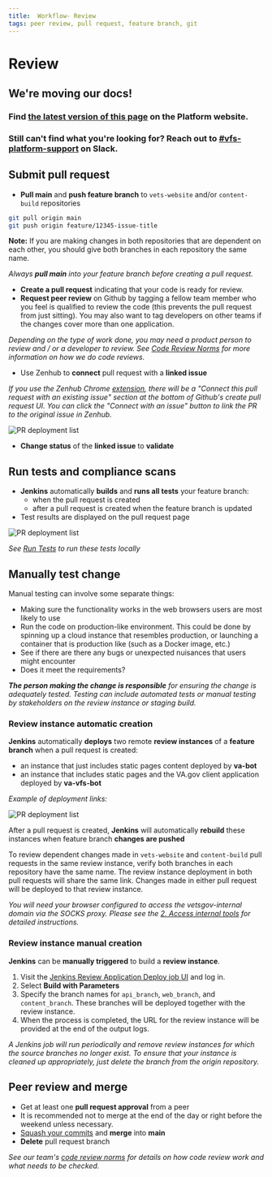 ```yaml
---
title:  Workflow- Review
tags: peer review, pull request, feature branch, git
---
```


# Review

<div class="deprecation-message">
    <h2>We're moving our docs!</h2>
    <h3>Find <a href="https://depo-platform-documentation.scrollhelp.site/developer-docs/Frontend-workflow:-Review.1845919891.html">the latest version of this page</a> on the Platform website.</h3>
    <h3>Still can't find what you're looking for? Reach out to <a href="https://dsva.slack.com/archives/CBU0KDSB1">#vfs-platform-support</a> on Slack.</h3>
</div>

## Submit pull request

- **Pull main** and **push feature branch** to `vets-website` and/or `content-build` repositories
```bash
git pull origin main
git push origin feature/12345-issue-title
```
**Note:** If you are making changes in both repositories that are dependent on each other, you should give both branches in each repository the same name.

_Always **pull main** into your feature branch before creating a pull request._

- **Create a pull request** indicating that your code is ready for review.
- **Request peer review** on Github by tagging a fellow team member who you feel is qualified to review the code (this prevents the pull request from just sitting). You may also want to tag developers on other teams if the changes cover more than one application.

_Depending on the type of work done, you may need a product person to review and / or a developer to review. See [Code Review Norms](https://github.com/department-of-veterans-affairs/vets.gov-team/blob/master/Work%20Practices/Engineering/Code%20Review%20Norms.md) for more information on how we do code reviews._

- Use Zenhub to **connect** pull request with a **linked issue**

_If you use the Zenhub Chrome [extension](https://chrome.google.com/webstore/detail/zenhub-for-github/ogcgkffhplmphkaahpmffcafajaocjbd), there will be a "Connect this pull request with an existing issue" section at the bottom of Github's create pull request UI. You can click the "Connect with an issue" button to link the PR to the original issue in Zenhub._

![PR deployment list](../../../images/reviewing-feature-branches/connect-issue.png)

- **Change status** of the **linked issue** to **validate**

## Run tests and compliance scans

- **Jenkins** automatically **builds** and **runs all tests** your feature branch:
  - when the pull request is created
  - after a pull request is created when the feature branch is updated
- Test results are displayed on the pull request page

![PR deployment list](../../../images/reviewing-feature-branches/test-results.png)

_See [Run Tests](/getting-started/common-tasks/test) to run these tests locally_

## Manually test change

Manual testing can involve some separate things:

- Making sure the functionality works in the web browsers users are most likely to use
- Run the code on production-like environment. This could be done by spinning up a cloud instance that resembles production, or launching a container that is production like (such as a Docker image, etc.)
- See if there are there any bugs or unexpected nuisances that users might encounter
- Does it meet the requirements?

_**The person making the change is responsible** for ensuring the change is adequately tested. Testing can include automated tests or manual testing by stakeholders on the review instance or staging build._

### Review instance automatic creation

**Jenkins** automatically **deploys** two remote **review instances** of a **feature branch** when a pull request is created:
  - an instance that just includes static pages content deployed by **va-bot**
  - an instance that includes static pages and the VA.gov client application deployed by **va-vfs-bot**

  _Example of deployment links:_

  ![PR deployment list](../../../images/reviewing-feature-branches/PR-deployment-list.png)

After a pull request is created, **Jenkins** will automatically **rebuild** these instances when feature branch **changes are pushed**

To review dependent changes made in `vets-website` and `content-build` pull requests in the same review instance, verify both branches in each repository have the same name. The review instance deployment in both pull requests will share the same link. Changes made in either pull request will be deployed to that review instance.

  _You will need your browser configured to access the vetsgov-internal domain via the SOCKS proxy. Please see the [2. Access internal tools](/getting-started/internal-tools) for detailed instructions._

  ### Review instance manual creation

**Jenkins** can be **manually triggered** to build a **review instance**.

1. Visit the [Jenkins Review Application Deploy job UI](http://jenkins.vfs.va.gov/job/deploys/job/vets-review-instance-deploy/) and log in.
1. Select **Build with Parameters**
1. Specify the branch names for `api_branch`, `web_branch`, and `content_branch`. These branches will be deployed together with the review instance.
1. When the process is completed, the URL for the review instance will be provided at the end of the output logs.

_A Jenkins job will run periodically and remove review instances for which the source branches no longer exist. To ensure that your instance is cleaned up appropriately, just delete the branch from the origin repository._

## Peer review and merge

- Get at least one **pull request approval** from a peer
- It is recommended not to merge at the end of the day or right before the weekend unless necessary.
- [Squash your commits](https://github.blog/2016-04-01-squash-your-commits/) and **merge** into **main**
- **Delete** pull request branch

_See our team's [code review norms](https://github.com/department-of-veterans-affairs/va.gov-team/blob/master/platform/engineering/code_review_guidelines.md) for details on how code review work and what needs to be checked._
